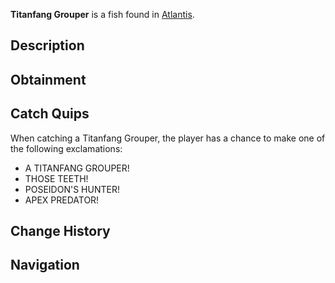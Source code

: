 {{FishInfobox
|image          = Titanfang Grouper.png
|rarity         = Rare
|sea            = First Sea
|location       = [[Atlantis]]
|sublocation    = 
|sources        = Fishing Rod
|radar_location = 
|xp             = 500
|weather        = 
|time           = Night
|season         = 
|bait           = Fish Head
|base_weight    = 60
|base_value     = 1000
|weight_range   = 30
|base_chance    = 10
|base_resil     = 35
}}
'''Titanfang Grouper''' is a {{Rarity|Rare}} fish found in [[Atlantis]].

== Description ==
{{Description|A fearsome grouper species unique to Poseidon's Pool. Its massive jaws are lined with dagger-like teeth, making it one of the most formidable predators in these sacred waters.|Bestiary Entry}}

== Obtainment ==
{{Description|Listen for deep rumbling sounds in Poseidon's Pool.|Bestiary Hint}}
{{Fish Availability|
Atlantis/Poseidon Temple
|top_rods      = 
Trident Rod\139613.27\113273.48;
Leviathan's Fang Rod\136389.12\112030.22;
Free Spirit Rod\129586.54\105138.41;
Azure Of Lagoon\103597.94\88897.68;
No-Life Rod\100924.69\89978.43;
Brick Built Rod\76267.23\88221.46;
Duncan's Rod\76267.23\88221.46;
Zora's Rod\76267.23\88221.46;
Firefly Rod\100059.47\126192.18;
Adventurer's Rod\88989.26\108204.7;
Candy Cane Rod\63089.84\78610;
Fungal Rod\79402.08\98616.39;
Antler Rod\70324.27\78638.06;
Seraphic Rod\88402.17\77744.15;
Ethereal Prism Rod\87158.05\76119.8;
Challenger's Rod\87124.41\77513.69;
Astralhook Rod\85839.95\74627.11;
Rod Of The Forgotten Fang\85028.82\72337.68;
Blazebringer Rod\84136.53\73037.83;
Zeus Rod\81160.65\68642.7;
Rod Of The Exalted One\80716.37\65876.32;
Verdant Shear Rod\79807.58\70570.59;
Rod Of The Depths\78791.05\64339.29;
Depthseeker Rod\76762.22\66519.84;
Volcanic Rod\75771.62\60634.23;
Avalanche Rod\72506.36\58599.66;
Steady Rod\27348.62\22075.84
|recommended   = Trident Rod
}}

== Catch Quips ==
When catching a Titanfang Grouper, the player has a chance to make one of the following exclamations:
* A TITANFANG GROUPER!
* THOSE TEETH!
* POSEIDON'S HUNTER!
* APEX PREDATOR!

== Change History ==
{{Change History|{{subst:Current Version}}}}

== Navigation ==
{{Fish Navbox|Atlantis}}